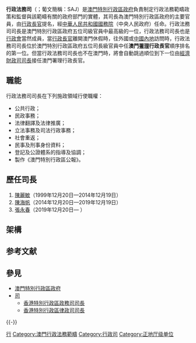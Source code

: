{{澳門政府部門基礎資訊|
|中文部門名稱=行政法務司
|葡文部門名稱={{lang|pt|Secretaria para a Administração e Justiça}}
|部門標誌=Coat of arms of Macao.svg
|部門標誌名稱 = 中華人民共和國澳門特別行政區政府標誌
|首長職銜=司長
|首長姓名=[[張永春|張永春]]
|副首長職銜=辦公室主任
|副首長姓名=林智龍
|部門性質=首長級
|成立年份=1999年12月20日
|撤銷年份=
|所屬部門=
|總部={{MAC}}風順堂街28號政府總部4樓
|網站=http://www.gsaj.gov.mo/ www.gsaj.gov.mo/
}}
'''行政法務司'''（{{lang-pt|Secretaria para a Administração e Justiça}}；葡文簡稱：SAJ）是[[澳門特別行政區政府|澳門特別行政區政府]]負責制定行政法務範疇政策和監督與該範疇有關的政府部門的實體，其司長為澳門特別行政區政府的主要官員，由[[澳門特別行政區行政長官|行政長官]]提名，經[[中華人民共和國|中華人民共和國]][[中華人民共和國國務院|國務院]]（中央人民政府）任命。行政法務司司長是澳門特別行政區政府五位司級官員中最高級的一位，行政法務司司長也是[[澳門行政會|行政會]]當然成員，當[[澳門特別行政區行政長官|行政長官]]離開澳門休假時，往外國或[[中國內地|中國內地]]訪問時，行政法務司司長位於澳門特別行政區政府五位司長級官員中任'''澳門[[署理|署理]]行政長官'''順序排名的第一位。但當行政法務司司長也不在澳門時，將會自動跳過順位到下一位由[[經濟財政司|經濟財政司司長]]接任澳門署理行政長官。

== 職能 ==
行政法務司司長在下列施政領域行使職權：
* 公共行政；
* 民政事務；
* 法律翻譯及法律推廣；
* 立法事務及司法行政事務；
* 社會重返；
* 民事及刑事身份資料；
* 登記及公證體系的指導及協調；
* 製作《澳門特別行政區公報》。

== 歷任司長 ==
# [[陳麗敏|陳麗敏]]（1999年12月20日—2014年12月19日）
# [[陳海帆|陳海帆]]（2014年12月20日—2019年12月19日）
# [[張永春|張永春]]（2019年12月20日— ）

== 架構 ==
{{chart/start}}
{{chart| |A1| | | | | | | |A1=行政法務司}}
{{chart| |!| | | | | | | | }}
{{chart| |)|C1| | | | | |C1=司長辦公室}}
{{chart| |)|C1| | | | | |C1=[[行政公職局|行政公職局]]}}
{{chart| |)|C1| | | | | |C1=[[法務局_(澳門)|法務局]]}}
{{chart| |)|C1| | | | | | |C1=[[身份證明局|身份證明局]]}}
{{chart| |!|C1| | | | | |C1=[[市政署_(澳門)|市政署]]}}
{{chart| |!|C1| | | | | |C1=[[退休基金会_(澳门)|退休基金會]]}}
{{chart| |`|C1| | | | | | |C1=[[法律及司法培訓中心|法律及司法培訓中心]]}}
{{chart| | |C1| | | | | | |C1=[[印務局|印務局]]}}
{{chart/end}}

== 参考文献 ==
{{Reflist}}

== 參見 ==
{{Portal|中华人民共和国|澳門}}
* [[澳門特別行政區政府|澳門特別行政區政府]]
* [[司|司]]
** [[香港特別行政區政務司司長|香港特別行政區政務司司長]]
** [[香港特別行政區律政司司長|香港特別行政區律政司司長]]

{{-}}
{{start box}}
{{s-before|{{MAC-1976}}司法政務司}}
{{s-title|{{MSAR}}行政法務司|1999年12月20日—}}
{{s-inc}}
{{end box}}
{{澳門特別行政區政府部門}}
{{Mce}}
{{Macau topics}}

[[Category:澳門政府部門|行]]
[[Category:澳門行政法務範疇|Category:澳門行政法務範疇]]
[[Category:行政司|Category:行政司]]
[[Category:正地厅级单位|Category:正地厅级单位]]